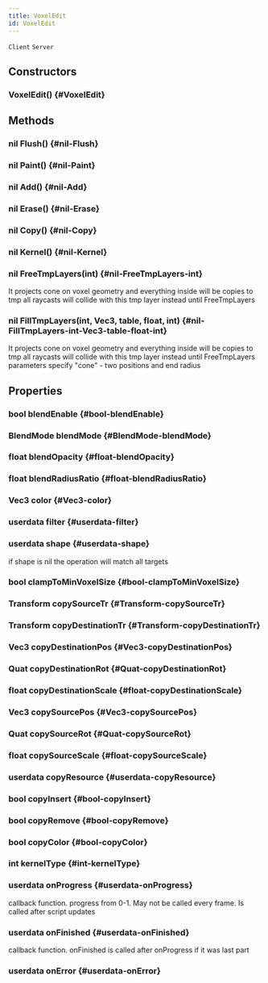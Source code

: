 ```yaml
---
title: VoxelEdit
id: VoxelEdit
---
```

`Client`
`Server`

## Constructors

### VoxelEdit() {#VoxelEdit}

## Methods

### nil Flush() {#nil-Flush}

### nil Paint() {#nil-Paint}

### nil Add() {#nil-Add}

### nil Erase() {#nil-Erase}

### nil Copy() {#nil-Copy}

### nil Kernel() {#nil-Kernel}

### nil FreeTmpLayers(int) {#nil-FreeTmpLayers-int}
It projects cone on voxel geometry and everything inside will be copies to tmp
all raycasts will collide with this tmp layer instead until FreeTmpLayers

### nil FillTmpLayers(int, Vec3, table, float, int) {#nil-FillTmpLayers-int-Vec3-table-float-int}
It projects cone on voxel geometry and everything inside will be copies to tmp
all raycasts will collide with this tmp layer instead until FreeTmpLayers
parameters specify "cone" - two positions and end radius

## Properties

### bool blendEnable {#bool-blendEnable}

### BlendMode blendMode {#BlendMode-blendMode}

### float blendOpacity {#float-blendOpacity}

### float blendRadiusRatio {#float-blendRadiusRatio}

### Vec3 color {#Vec3-color}

### userdata filter {#userdata-filter}

### userdata shape {#userdata-shape}
if shape is nil the operation will match all targets 

### bool clampToMinVoxelSize {#bool-clampToMinVoxelSize}

### Transform copySourceTr {#Transform-copySourceTr}

### Transform copyDestinationTr {#Transform-copyDestinationTr}

### Vec3 copyDestinationPos {#Vec3-copyDestinationPos}

### Quat copyDestinationRot {#Quat-copyDestinationRot}

### float copyDestinationScale {#float-copyDestinationScale}

### Vec3 copySourcePos {#Vec3-copySourcePos}

### Quat copySourceRot {#Quat-copySourceRot}

### float copySourceScale {#float-copySourceScale}

### userdata copyResource {#userdata-copyResource}

### bool copyInsert {#bool-copyInsert}

### bool copyRemove {#bool-copyRemove}

### bool copyColor {#bool-copyColor}

### int kernelType {#int-kernelType}

### userdata onProgress {#userdata-onProgress}
callback function. progress from 0-1. May not be called every frame. Is called after script updates 

### userdata onFinished {#userdata-onFinished}
callback function. onFinished is called after onProgress if it was last part
### userdata onError {#userdata-onError}

